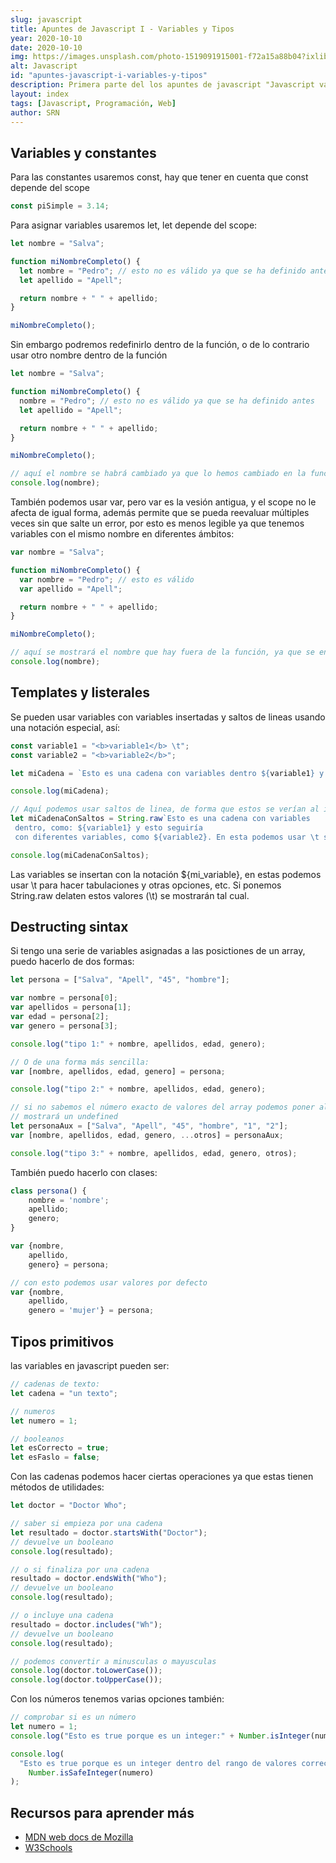 ```yaml
---
slug: javascript
title: Apuntes de Javascript I - Variables y Tipos
year: 2020-10-10
date: 2020-10-10
img: https://images.unsplash.com/photo-1519091915001-f72a15a88b04?ixlib=rb-1.2.1&ixid=eyJhcHBfaWQiOjEyMDd9
alt: Javascript
id: "apuntes-javascript-i-variables-y-tipos"
description: Primera parte del los apuntes de javascript "Javascript variables y tipos", uso de las variables en javascript y tipos de variables, constantes, templates y literales
layout: index
tags: [Javascript, Programación, Web]
author: SRN
---
```


## Variables y constantes

Para las constantes usaremos const, hay que tener en cuenta que const depende del scope

```javascript
const piSimple = 3.14;
```

Para asignar variables usaremos let, let depende del scope:

```javascript
let nombre = "Salva";

function miNombreCompleto() {
  let nombre = "Pedro"; // esto no es válido ya que se ha definido antes, se producirá un error
  let apellido = "Apell";

  return nombre + " " + apellido;
}

miNombreCompleto();
```

Sin embargo podremos redefinirlo dentro de la función, o de lo contrario usar otro nombre dentro de la función

```javascript
let nombre = "Salva";

function miNombreCompleto() {
  nombre = "Pedro"; // esto no es válido ya que se ha definido antes
  let apellido = "Apell";

  return nombre + " " + apellido;
}

miNombreCompleto();

// aquí el nombre se habrá cambiado ya que lo hemos cambiado en la función
console.log(nombre);
```

También podemos usar var, pero var es la vesión antigua, y el scope no le afecta de igual forma, además permite que se pueda reevaluar múltiples veces sin que salte un error, por esto es menos legible ya que tenemos variables con el mismo nombre en diferentes ámbitos:

```javascript
var nombre = "Salva";

function miNombreCompleto() {
  var nombre = "Pedro"; // esto es válido
  var apellido = "Apell";

  return nombre + " " + apellido;
}

miNombreCompleto();

// aquí se mostrará el nombre que hay fuera de la función, ya que se entiende que dentro estas usando otra variable
console.log(nombre);
```

## Templates y listerales

Se pueden usar variables con variables insertadas y saltos de lineas usando una notación especial, así:

```javascript
const variable1 = "<b>variable1</b> \t";
const variable2 = "<b>variable2</b>";

let miCadena = `Esto es una cadena con variables dentro ${variable1} y esto seguiría con diferentes ${variable2}`;

console.log(miCadena);

// Aquí podemos usar saltos de linea, de forma que estos se verían al imprimirlos en la web
let miCadenaConSaltos = String.raw`Esto es una cadena con variables
 dentro, como: ${variable1} y esto seguiría
 con diferentes variables, como ${variable2}. En esta podemos usar \t sin que afecte a nada porque tenemos String.raw puesto `;

console.log(miCadenaConSaltos);
```

Las variables se insertan con la notación ${mi_variable}, en estas podemos usar \t para hacer tabulaciones y otras opciones, etc. Si ponemos String.raw delaten estos valores (\t) se mostrarán tal cual.

## Destructing sintax

Si tengo una serie de variables asignadas a las posictiones de un array, puedo hacerlo de dos formas:

```javascript
let persona = ["Salva", "Apell", "45", "hombre"];

var nombre = persona[0];
var apellidos = persona[1];
var edad = persona[2];
var genero = persona[3];

console.log("tipo 1:" + nombre, apellidos, edad, genero);

// O de una forma más sencilla:
var [nombre, apellidos, edad, genero] = persona;

console.log("tipo 2:" + nombre, apellidos, edad, genero);

// si no sabemos el número exacto de valores del array podemos poner al final ...mivariable, que contendrá el resto de valores, sino
// mostrará un undefined
let personaAux = ["Salva", "Apell", "45", "hombre", "1", "2"];
var [nombre, apellidos, edad, genero, ...otros] = personaAux;

console.log("tipo 3:" + nombre, apellidos, edad, genero, otros);
```

También puedo hacerlo con clases:

```javascript
class persona() {
    nombre = 'nombre';
    apellido;
    genero;
}

var {nombre,
    apellido,
    genero} = persona;

// con esto podemos usar valores por defecto
var {nombre,
    apellido,
    genero = 'mujer'} = persona;
```

## Tipos primitivos

las variables en javascript pueden ser:

```javascript
// cadenas de texto:
let cadena = "un texto";

// numeros
let numero = 1;

// booleanos
let esCorrecto = true;
let esFaslo = false;
```

Con las cadenas podemos hacer ciertas operaciones ya que estas tienen métodos de utilidades:

```javascript
let doctor = "Doctor Who";

// saber si empieza por una cadena
let resultado = doctor.startsWith("Doctor");
// devuelve un booleano
console.log(resultado);

// o si finaliza por una cadena
resultado = doctor.endsWith("Who");
// devuelve un booleano
console.log(resultado);

// o incluye una cadena
resultado = doctor.includes("Wh");
// devuelve un booleano
console.log(resultado);

// podemos convertir a minusculas o mayusculas
console.log(doctor.toLowerCase());
console.log(doctor.toUpperCase());
```

Con los números tenemos varias opciones también:

```javascript
// comprobar si es un número
let numero = 1;
console.log("Esto es true porque es un integer:" + Number.isInteger(numero));

console.log(
  "Esto es true porque es un integer dentro del rango de valores correcto de integer para Javascript:" +
    Number.isSafeInteger(numero)
);
```

## Recursos para aprender más

- [MDN web docs de Mozilla](https://developer.mozilla.org)
- [W3Schools](https://www.w3schools.com/js/)

